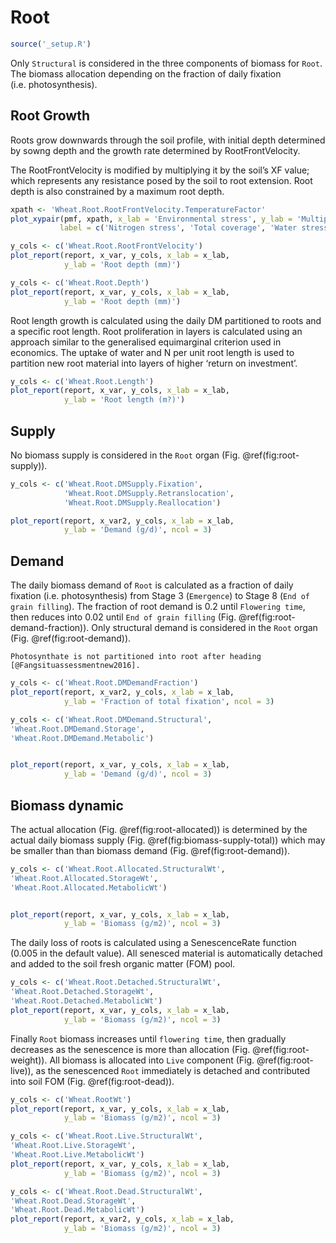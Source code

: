 # Root {#cha:root}


```r
source('_setup.R')
```


Only `Structural` is considered in the three components of biomass for `Root`. The biomass allocation depending on the fraction of daily fixation (i.e. photosynthesis).



## Root Growth {#sec:root-growth}

Roots grow downwards through the soil profile, with initial depth determined by sowng depth and the growth rate determined by RootFrontVelocity. 

The RootFrontVelocity is modified by multiplying it by the soil's XF value; which represents any resistance posed by the soil to root extension. 
Root depth is also constrained by a maximum root depth.


<div class="fig-input">
```r
xpath <- 'Wheat.Root.RootFrontVelocity.TemperatureFactor'
plot_xypair(pmf, xpath, x_lab = 'Environmental stress', y_lab = 'Multiplier of branching rate',
           label = c('Nitrogen stress', 'Total coverage', 'Water stress'))

```
</div>



<div class="fig-input">
```r
y_cols <- c('Wheat.Root.RootFrontVelocity')
plot_report(report, x_var, y_cols, x_lab = x_lab, 
            y_lab = 'Root depth (mm)')

```
</div>



<div class="fig-output">
```r
y_cols <- c('Wheat.Root.Depth')
plot_report(report, x_var, y_cols, x_lab = x_lab, 
            y_lab = 'Root depth (mm)')

```
</div>



Root length growth is calculated using the daily DM partitioned to roots and a specific root length.  Root proliferation in layers is calculated using an approach similar to the generalised equimarginal criterion used in economics.  The uptake of water and N per unit root length is used to partition new root material into layers of higher 'return on investment'.


<div class="fig-output">
```r
y_cols <- c('Wheat.Root.Length')
plot_report(report, x_var, y_cols, x_lab = x_lab, 
            y_lab = 'Root length (m?)')

```
</div>





## Supply {#sec:root-supply}

No biomass supply is considered in the `Root` organ (Fig. \@ref(fig:root-supply)).

<div class="fig-output">
```r
y_cols <- c('Wheat.Root.DMSupply.Fixation',
            'Wheat.Root.DMSupply.Retranslocation',
            'Wheat.Root.DMSupply.Reallocation')

plot_report(report, x_var2, y_cols, x_lab = x_lab, 
            y_lab = 'Demand (g/d)', ncol = 3)

```
</div>


## Demand {#sec:root-demand}

The daily biomass demand of `Root` is calculated as a fraction of daily fixation (i.e. photosynthesis) from Stage 3 (`Emergence`) to Stage 8 (`End of grain filling`). The fraction of root demand is 0.2 until `Flowering time`, then reduces into 0.02 until `End of grain filling` (Fig. \@ref(fig:root-demand-fraction)). Only structural demand is considered in the `Root` organ (Fig. \@ref(fig:root-demand)). 



```block
Photosynthate is not partitioned into root after heading [@Fangsituassessmentnew2016].
```



<div class="fig-input">
```r
y_cols <- c('Wheat.Root.DMDemandFraction')
plot_report(report, x_var2, y_cols, x_lab = x_lab, 
            y_lab = 'Fraction of total fixation', ncol = 3)

```
</div>




<div class="fig-output">
```r
y_cols <- c('Wheat.Root.DMDemand.Structural',
'Wheat.Root.DMDemand.Storage',
'Wheat.Root.DMDemand.Metabolic')


plot_report(report, x_var, y_cols, x_lab = x_lab, 
            y_lab = 'Demand (g/d)', ncol = 3)

```
</div>

## Biomass dynamic {#sec:root-biomass}

The actual allocation (Fig. \@ref(fig:root-allocated)) is determined by the actual daily biomass supply (Fig. \@ref(fig:biomass-supply-total)) which may be smaller than than biomass demand (Fig. \@ref(fig:root-demand)). 

<div class="fig-output">
```r
y_cols <- c('Wheat.Root.Allocated.StructuralWt',
'Wheat.Root.Allocated.StorageWt',
'Wheat.Root.Allocated.MetabolicWt')


plot_report(report, x_var, y_cols, x_lab = x_lab, 
            y_lab = 'Biomass (g/m2)', ncol = 3)

```
</div>

The daily loss of roots is calculated using a SenescenceRate function (0.005 in the default value).  All senesced material is automatically detached and added to the soil fresh organic matter (FOM) pool.  

<div class="fig-output">
```r
y_cols <- c('Wheat.Root.Detached.StructuralWt',
'Wheat.Root.Detached.StorageWt',
'Wheat.Root.Detached.MetabolicWt')
plot_report(report, x_var, y_cols, x_lab = x_lab, 
            y_lab = 'Biomass (g/m2)', ncol = 3)

```
</div>


Finally `Root` biomass increases until `flowering time`, then gradually decreases as the senescence is more than allocation (Fig. \@ref(fig:root-weight)). All biomass is allocated into `Live` component (Fig. \@ref(fig:root-live)), as the senescenced `Root` immediately is detached and contributed into soil FOM (Fig. \@ref(fig:root-dead)).

<div class="fig-output">
```r
y_cols <- c('Wheat.RootWt')
plot_report(report, x_var, y_cols, x_lab = x_lab, 
            y_lab = 'Biomass (g/m2)', ncol = 3)

```
</div>



<div class="fig-output">
```r
y_cols <- c('Wheat.Root.Live.StructuralWt',
'Wheat.Root.Live.StorageWt',
'Wheat.Root.Live.MetabolicWt')
plot_report(report, x_var, y_cols, x_lab = x_lab, 
            y_lab = 'Biomass (g/m2)', ncol = 3)

```
</div>


<div class="fig-output">
```r
y_cols <- c('Wheat.Root.Dead.StructuralWt',
'Wheat.Root.Dead.StorageWt',
'Wheat.Root.Dead.MetabolicWt')
plot_report(report, x_var2, y_cols, x_lab = x_lab, 
            y_lab = 'Biomass (g/m2)', ncol = 3)

```
</div>


